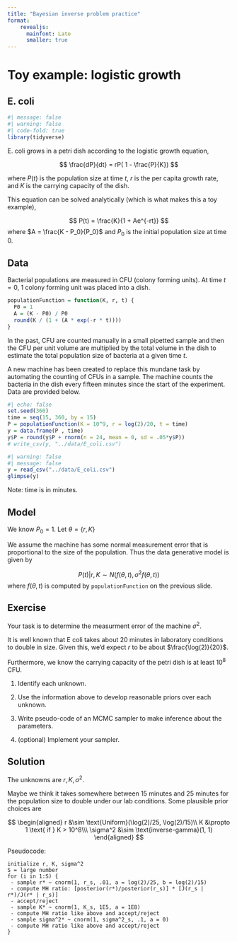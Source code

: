 ```yaml
---
title: "Bayesian inverse problem practice"
format: 
    revealjs:
      mainfont: Lato
      smaller: true
---
```


# Toy example: logistic growth

## E. coli

```r
#| message: false
#| warning: false
#| code-fold: true
library(tidyverse)
```


E. coli grows in a petri dish according to the logistic growth equation,

$$
\frac{dP}{dt} = rP( 1 - \frac{P}{K})
$$

where $P(t)$ is the population size at time $t$, $r$ is the per capita growth rate, and $K$ is the carrying capacity of the dish.

This equation can be solved analytically (which is what makes this a toy example), 

$$
P(t) = \frac{K}{1 + Ae^{-rt}}
$$
where $A = \frac{K - P_0}{P_0}$ and $P_0$ is the initial population size at time 0.

## Data

Bacterial populations are measured in CFU (colony forming units). At time $t = 0$, 1 colony forming unit was placed into a dish.

```r
populationFunction = function(K, r, t) {
  P0 = 1
  A = (K - P0) / P0
  round(K / (1 + (A * exp(-r * t))))
}
```

In the past, CFU are counted manually in a small pipetted sample and then the CFU per unit volume are multiplied by the total volume in the dish to estimate the total population size of bacteria at a given time $t$. 

A new machine has been created to replace this mundane task by automating the counting of CFUs in a sample. The machine counts the bacteria in the dish every fifteen minutes since the start of the experiment. Data are provided below.

```r
#| echo: false
set.seed(360)
time = seq(15, 360, by = 15)
P = populationFunction(K = 10^9, r = log(2)/20, t = time)
y = data.frame(P , time)
y$P = round(y$P + rnorm(n = 24, mean = 0, sd = .05*y$P))
# write_csv(y, "../data/E_coli.csv")
```

```r
#| warning: false
#| message: false
y = read_csv("../data/E_coli.csv")
glimpse(y)
```

Note: time is in minutes.

## Model

We know $P_0 = 1$. Let $\theta = \{r, K\}$

We assume the machine has some normal measurement error that is proportional to the size of the population. Thus the data generative model is given by

$$
P(t) |r,K \sim N(f(\theta, t),\sigma^2 f(\theta, t))
$$
where $f(\theta, t)$ is computed by `populationFunction` on the previous slide.


## Exercise

Your task is to determine the measurment error of the machine $\sigma^2$.

It is well known that E coli takes about 20 minutes in laboratory conditions to double in size. Given this, we'd expect $r$ to be about $\frac{\log(2)}{20}$.

Furthermore, we know the carrying capacity of the petri dish is at least $10^8$ CFU.

1. Identify each unknown.

2. Use the information above to develop reasonable priors over each unknown.

3. Write pseudo-code of an MCMC sampler to make inference about the parameters.

4. (optional) Implement your sampler.

## Solution

The unknowns are $r, K, \sigma^2$.

Maybe we think it takes somewhere between 15 minutes and 25 minutes for the population size to double under our lab conditions. Some plausible prior choices are

$$
\begin{aligned}
r &\sim \text{Uniform}(\log(2)/25, \log(2)/15)\\
K &\propto 1 \text{ if } K > 10^8\\\
\sigma^2 &\sim \text{inverse-gamma}(1, 1)
\end{aligned}
$$

Pseudocode:

```
initialize r, K, sigma^2 
S = large number
for (i in 1:S) {
 - sample r* ~ cnorm(1, r_s, .01, a = log(2)/25, b = log(2)/15)
 - compute MH ratio: [posterior(r*)/posterior(r_s)] * [J(r_s | r*)/J(r* | r_s)]
 - accept/reject
 - sample K* ~ cnorm(1, K_s, 1E5, a = 1E8)
 - compute MH ratio like above and accept/reject
 - sample sigma^2* ~ cnorm(1, sigma^2_s, .1, a = 0)
 - compute MH ratio like above and accept/reject
}
```


<!-- ## Solution MCMC -->

<!-- ```{r} -->
<!-- #| eval: false -->
<!-- library(truncnorm) -->
<!-- set.seed(360) -->

<!-- rcnorm<-function(n, mean=0, sd=1, a=-Inf, b=Inf){ -->
<!--   u = runif(n, pnorm((a - mean) / sd), pnorm((b - mean) / sd)) -->
<!--   mean + (sd * qnorm(u)) -->
<!-- } -->

<!-- dtruncnormL = function(x, a = -Inf, b = Inf, mean, sd) { -->
<!--   log(dtruncnorm(x, a=a, b=b, mean = mean, sd = sd)) -->
<!-- } -->

<!-- # starting points -->
<!-- K_s =  1E9 -->
<!-- K = NULL -->

<!-- r0_s = runif(1, min = log(2)/30, max = log(2)/10) -->
<!-- r0 = NULL -->

<!-- sigma2_s = 1 / rgamma(1, 1, 1) -->
<!-- sigma2 = NULL -->

<!-- S = 100000 # number of iterations -->

<!-- delta_r = .02 # proposal variance -->
<!-- accept_r = 0 # keep track of acceptance rate -->

<!-- delta_sigma = 0.05 -->
<!-- accept_sigma = 0 -->

<!-- accept_k = 0 -->

<!-- getLogPosterior = function(K, r, sigma2) { -->
<!--   sigma = sqrt(sigma2) -->
<!--   mu = populationFunction(K = K, r = r, t = y$time) -->
<!--   if (K < 10^8) { -->
<!--     return(-Inf) -->
<!--   } -->
<!--   if(r < log(2)/10) { -->
<!--     return(-Inf) -->
<!--   } -->
<!--   if(r > log(2)/30) { -->
<!--     return(-Inf) -->
<!--   } -->
<!--   else { -->
<!--   return(sum(dnorm(y$P, mu, sd = sqrt(mu)*sigma), log = TRUE) +  -->
<!--            dgamma(1 / sigma2, 1, 1, log = TRUE)) -->
<!--   } -->
<!-- } -->

<!-- for (s in 1:S) { -->
<!--   # log everything for numerical stability # -->

<!--   ## propose K -->
<!--   K_proposal = rcnorm(1, mean = K_s, sd = 1E5, a = 1E8) -->
<!--   log.r = getLogPosterior(K = K_proposal, r = r0_s, sigma2 = sigma2_s) +  -->
<!--     dtruncnormL(K_s,  -->
<!--                 a=1E8,  -->
<!--                 mean = K_proposal, sd = 1E5) - -->
<!--     getLogPosterior(K = K_s, r = r0_s, sigma2 = sigma2_s) -  -->
<!--     dtruncnormL(K_proposal,  -->
<!--                 a=1E8,  -->
<!--                 mean = K_s, sd = 1E5) -->

<!--    if(log(runif(1)) < log.r)  { -->
<!--     K_s = K_proposal -->
<!--     accept_k = accept_k + 1  -->
<!--    } -->

<!--   ## propose r -->

<!--   r0_proposal = rcnorm(1, r0_s, delta_r, a = log(2)/30, b = log(2)/10) -->

<!--   log.r = getLogPosterior(K = K_s, r = r0_proposal, sigma2 = sigma2_s) - -->
<!--     getLogPosterior(K = K_s, r = r0_s, sigma2 = sigma2_s) -->

<!--    if(log(runif(1)) < log.r)  { -->
<!--     r0_s = r0_proposal -->
<!--     accept_r = accept_r + 1 -->
<!--    } -->

<!--   ## propose sigma2 -->

<!--   sigma2_proposal = rnorm(1, sigma2_s, delta_sigma) -->

<!--   log.r = getLogPosterior(K = K_s, r = r0_s, sigma2 = sigma2_proposal) - -->
<!--     getLogPosterior(K = K_s, r = r0_s, sigma2 = sigma2_s) -->

<!--    if(log(runif(1)) < log.r)  { -->
<!--     sigma2_s = sigma2_proposal -->
<!--     accept_sigma = accept_sigma + 1 -->
<!--    } -->

<!--   if(s %% 10 == 0) { -->
<!--   r0 = c(r0, r0_s) -->
<!--   K = c(K, K_s) -->
<!--   sigma2 = c(sigma2, sigma2_s) -->
<!--   } -->
<!-- } -->
<!-- ``` -->


